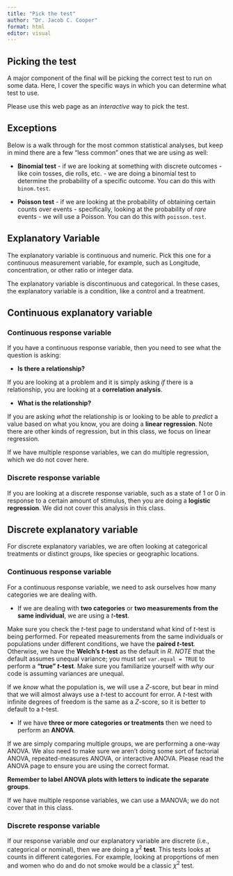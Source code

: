 ```yaml
---
title: "Pick the test"
author: "Dr. Jacob C. Cooper"
format: html
editor: visual
---
```


## Picking the test

A major component of the final will be picking the correct test to run on some data. Here, I cover the specific ways in which you can determine what test to use.

Please use this web page as an *interactive* way to pick the test.

## Exceptions

Below is a walk through for the most common statistical analyses, but keep in mind there are a few "less common" ones that we are using as well:

-   **Binomial test** - if we are looking at something with discrete outcomes - like coin tosses, die rolls, etc. - we are doing a binomial test to determine the probability of a specific outcome. You can do this with `binom.test`.

-   **Poisson test** - if we are looking at the probability of obtaining certain counts over events - specifically, looking at the probability of *rare* events - we will use a Poisson. You can do this with `poisson.test`.

## Explanatory Variable

The explanatory variable is continuous and numeric. Pick this one for a continuous measurement variable, for example, such as Longitude, concentration, or other ratio or integer data.

The explanatory variable is discontinuous and categorical. In these cases, the explanatory variable is a condition, like a control and a treatment.

## Continuous explanatory variable

### Continuous response variable

If you have a continuous response variable, then you need to see what the question is asking:

-   **Is there a relationship?**

If you are looking at a problem and it is simply asking *if* there is a relationship, you are looking at a **correlation analysis**.

-   **What is the relationship?**

If you are asking *what* the relationship is or looking to be able to *predict* a value based on what you know, you are doing a **linear regression**. Note there are other kinds of regression, but in this class, we focus on linear regression.

If we have multiple response variables, we can do multiple regression, which we do not cover here.

### Discrete response variable

If you are looking at a discrete response variable, such as a state of 1 or 0 in response to a certain amount of stimulus, then you are doing a **logistic regression**. We did not cover this analysis in this class.

## Discrete explanatory variable

For discrete explanatory variables, we are often looking at categorical treatments or distinct groups, like species or geographic locations.

### Continuous response variable

For a continuous response variable, we need to ask ourselves how many categories we are dealing with.

-   If we are dealing with **two categories** or **two measurements from the same individual**, we are using a $t$**-test**.

Make sure you check the *t*-test page to understand what kind of *t*-test is being performed. For repeated measurements from the same individuals or populations under different conditions, we have the **paired *t*-test***.* Otherwise, we have the **Welch's *t*-test** as the default in *R*. *NOTE* that the default assumes unequal variance; you must set `var.equal = TRUE` to perform a **"true" *t*-test**. Make sure you familiarize yourself with *why* our code is assuming variances are unequal.

If we *know* what the population is, we will use a $Z$-score, but bear in mind that we will almost always use a $t$-test to account for error. A $t$-test with infinite degrees of freedom is the same as a $Z$-score, so it is better to default to a $t$-test.

-   If we have **three or more** **categories or treatments** then we need to perform an **ANOVA**.

If we are simply comparing multiple groups, we are performing a one-way ANOVA. We also need to make sure we aren't doing some sort of factorial ANOVA, repeated-measures ANOVA, or interactive ANOVA. Please read the ANOVA page to ensure you are using the correct format.

**Remember to label ANOVA plots with letters to indicate the separate groups**.

If we have multiple response variables, we can use a MANOVA; we do not cover that in this class.

### Discrete response variable

If our response variable *and* our explanatory variable are discrete (i.e., categorical or nominal), then we are doing a $\chi^2$ **test**. This tests looks at counts in different categories. For example, looking at proportions of men and women who do and do not smoke would be a classic $\chi^2$ test.
